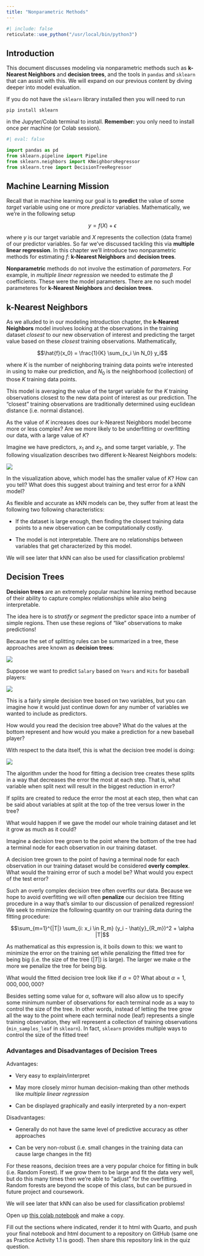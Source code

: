 ```yaml
---
title: "Nonparametric Methods"
---
```


```r
#| include: false
reticulate::use_python("/usr/local/bin/python3")
```


## Introduction

This document discusses modeling via nonparametric methods such as **k-Nearest Neighbors** and **decision trees**, and the tools in `pandas` and `sklearn` that can assist with this. We will expand on our previous content by diving deeper into model evaluation.

:::{.callout-note}
If you do not have the `sklearn` library installed then you will need to run

`pip install sklearn`

in the Jupyter/Colab terminal to install. **Remember:** you only need to install once per machine (or Colab session).
:::

```python
#| eval: false

import pandas as pd
from sklearn.pipeline import Pipeline
from sklearn.neighbors import KNeighborsRegressor
from sklearn.tree import DecisionTreeRegressor
```

## Machine Learning Mission

Recall that in machine learning our goal is to **predict** the value of some *target* variable using one or more *predictor* variables. Mathematically, we we're in the following setup

$$y = f(X) + \epsilon$$

where $y$ is our target variable and $X$ represents the collection (data frame) of our predictor variables. So far we've discussed tackling this via **multiple linear regression**. In this chapter we'll introduce two nonparametric methods for estimating $f$: **k-Nearest Neighbors** and **decision trees**.


:::{.callout-note}

**Nonparametric** methods do not involve the estimation of *parameters*. For example, in *multiple linear regression* we needed to estimate the $\beta$ coefficients. These were the model parameters. There are no such model parameteres for **k-Nearest Neighbors** and **decision trees**.

:::

## k-Nearest Neighbors

As we alluded to in our modeling introduction chapter, the **k-Nearest Neighbors** model involves looking at the observations in the training dataset *closest* to our new observation of interest and predicting the target value based on these *closest* training observations. Mathematically,

$$\hat{f}(x_0) = \frac{1}{K} \sum_{x_i \in N_0} y_i$$

where $K$ is the number of neighboring training data points we're interested in using to make our prediction, and $N_0$ is the neighborhood (collection) of those $K$ training data points.

This model is averaging the value of the target variable for the $K$ training observations closest to the new data point of interest as our prediction. The "closest" training observations are traditionally determined using euclidean distance (i.e. normal distance).

:::{.callout-check-in .icon}

As the value of $K$ increases does our k-Nearest Neighbors model become more or less complex? Are we more likely to be underfitting or overfitting our data, with a large value of $K$?

:::

Imagine we have predictors, $x_1$ and $x_2$, and some target variable, $y$. The following visualization describes two different k-Nearest Neighbors models:

![](images/KNNRegFits.png)

:::{.callout-check-in .icon}

In the visualization above, which model has the smaller value of $K$? How can you tell? What does this suggest about training and test error for a kNN model?

:::

As flexible and accurate as kNN models can be, they suffer from at least the following two following characteristics:

* If the dataset is large enough, then finding the closest training data points to a new observation can be computationally costly.

* The model is not interpretable. There are no relationships between variables that get characterized by this model.

We will see later that kNN can also be used for classification problems!

## Decision Trees

**Decision trees** are an extremely popular machine learning method because of their ability to capture complex relationships while also being interpretable.

The idea here is to *stratify* or *segment* the predictor space into a number of simple regions. Then use these regions of "like" observations to make predictions!

Because the set of splitting rules can be summarized in a tree, these approaches aree known as **decision trees**:

![](images/GenDT.png)

Suppose we want to predict `Salary` based on `Years` and `Hits` for baseball players:

![](images/HittersRegTree.png)

This is a fairly simple decision tree based on two variables, but you can imagine how it would just continue down for any number of variables we wanted to include as predictors.

:::{.callout-check-in .icon}

How would you read the decision tree above? What do the values at the bottom represent and how would you make a prediction for a new baseball player?

:::

With respect to the data itself, this is what the decision tree model is doing:

![](images/HittersRegTreeData.png)

The algorithm under the hood for fitting a decision tree creates these splits in a way that decreases the error the most at each step. That is, what variable when split next will result in the biggest reduction in error?

:::{.callout-check-in .icon}

If splits are created to reduce the error the most at each step, then what can be said about variables at split at the top of the tree versus lower in the tree?

:::

What would happen if we gave the model our whole training dataset and let it grow as much as it could?

Imagine a decision tree grown to the point where the bottom of the tree had a terminal node for each observation in our training dataset.

:::{.callout-check-in .icon}

A decision tree grown to the point of having a terminal node for each observation in our training dataset would be considered **overly complex**. What would the training error of such a model be? What would you expect of the test error?

:::

Such an overly complex decision tree often overfits our data. Because we hope to avoid overfitting we will often **penalize** our decision tree fitting procedure in a way that's similar to our discussion of penalized regression! We seek to minimize the following quantity on our training data during the fitting procedure:

$$\sum_{m=1}^{|T|} \sum_{i: x_i \in R_m} (y_i - \hat{y}_{R_m})^2 + \alpha |T|$$

As mathematical as this expression is, it boils down to this: we want to minimize the error on the training set while penalizing the fitted tree for being big (i.e. the size of the tree ($|T|$) is large). The larger we make $\alpha$ the more we penalize the tree for being big.

:::{.callout-check-in .icon}

What would the fitted decision tree look like if $\alpha = 0$? What about $\alpha = 1,000,000,000$?

:::

Besides setting some value for $\alpha$, software will also allow us to specify some minimum number of observations for each terminal node as a way to control the size of the tree. In other words, instead of letting the tree grow all the way to the point where each terminal node (leaf) represents a single training observation, they will represent a collection of training observations (`min_samples_leaf` in `sklearn`). In fact, `sklearn` provides multiple ways to control the size of the fitted tree!

### Advantages and Disadvantages of Decision Trees

Advantages:

* Very easy to explain/interpret

* May more closely mirror human decision-making than other methods like *multiple linear regression*

* Can be displayed graphically and easily interpreted by a non-expert

Disadvantages:

* Generally do not have the same level of predictive accuracy as other approaches

* Can be very non-robust (i.e. small changes in the training data can cause large changes in the fit)

For these reasons, decision trees are a very popular choice for fitting in bulk (i.e. Random Forest). If we grow them to be large and fit the data very well, but do this many times then we're able to "adjust" for the overfitting. Random forests are beyond the scope of this class, but can be pursued in future project and coursework.

We will see later that kNN can also be used for classification problems!

::: {.callout-practice-exercise .icon}
Open up [this colab notebook](https://colab.research.google.com/drive/1pqQ09mC7lh0eHBzGk6TOsN57cCE0dr1G?usp=sharing) and make a copy.

Fill out the sections where indicated, render it to html with Quarto, and push your final notebook and html document to a repository on GitHub (same one as Practice Activity 1.1 is good). Then share this repository link in the quiz question.
:::



